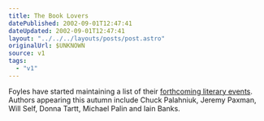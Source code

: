 ```yaml
---
title: The Book Lovers
datePublished: 2002-09-01T12:47:41
dateUpdated: 2002-09-01T12:47:41
layout: "../../../layouts/posts/post.astro"
originalUrl: $UNKNOWN
source: v1
tags:
  - "v1"
---
```


Foyles have started maintaining a list of their [forthcoming literary events][1]. Authors appearing this autumn include Chuck Palahniuk, Jeremy Paxman, Will Self, Donna Tartt, Michael Palin and Iain Banks.

[1]: http://www.foyles.co.uk/upready3/home/events.htm "Foyles.co.uk: Forthcoming Literary Events"

